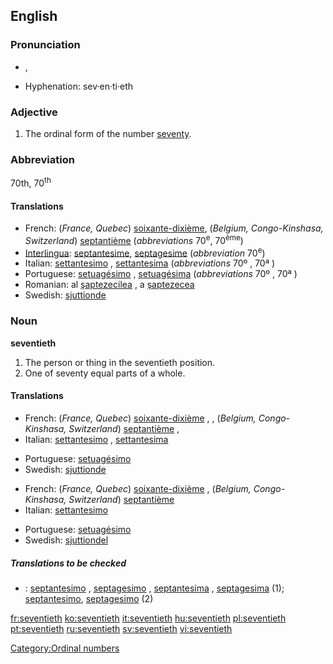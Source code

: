 ==English==

===Pronunciation===
*{{IPA|/ˈsɛvntiəθ/}}, {{SAMPA|/"sEvnti@T/}}
*Hyphenation: sev·en·ti·eth

===Adjective===
{{en-adj-notcomp}}

# The ordinal form of the number [[seventy]].

===Abbreviation===
70th, 70<sup>th</sup>

====Translations====
{{top}}
*French: (''France, Quebec'') [[soixante-dixième]], (''Belgium, Congo-Kinshasa, Switzerland'') [[septantième]] (''abbreviations'' 70<sup>e</sup>, 70<sup>ème</sup>)<!--Belgium, Switzerland, Congo-Kinshasa verified by Paul G on 2006-05-23-->
*[[Interlingua]]: [[septantesime]], [[septagesime]] (''abbreviation'' 70<sup>e</sup>)
*Italian: [[settantesimo]] {{m}}, [[settantesima]] {{f}} (''abbreviations'' 70º<!--note: this a superscript "o", not a degree symbol--> {{m}}, 70ª {{f}})
*Portuguese: [[setuagésimo]] {{m}}, [[setuagésima]] {{f}} (''abbreviations'' 70º<!--note: this a superscript "o", not a degree symbol--> {{m}}, 70ª {{f}})
*Romanian: al [[şaptezecilea]] {{m}}, a [[şaptezecea]] {{f}}
*Swedish: [[sjuttionde]]
{{bottom}}

===Noun===
'''seventieth'''

# The person or thing in the seventieth position.
# One of seventy equal parts of a whole.

====Translations====
{{trans-top|the person or thing in the seventieth position}}
*French: (''France, Quebec'') [[soixante-dixième]] {{m}}, {{f}}, (''Belgium, Congo-Kinshasa, Switzerland'') [[septantième]] {{m}}, {{f}}<!--Belgium, Switzerland, Congo-Kinshasa verified by Paul G on 2006-05-23-->
*Italian: [[settantesimo]] {{m}}, [[settantesima]] {{f}}
{{trans-mid}}
*Portuguese: [[setuagésimo]] {{m}}
*Swedish: [[sjuttionde]] {{c}}
{{trans-bottom}}

{{trans-top|one of seventy equal parts of a whole}}
*French: (''France, Quebec'') [[soixante-dixième]] {{m}}, (''Belgium, Congo-Kinshasa, Switzerland'') [[septantième]] {{m}} <!--Belgium, Switzerland, Congo-Kinshasa verified by Paul G on 2006-05-23-->
*Italian: [[settantesimo]] {{m}}
{{trans-mid}}
*Portuguese: [[setuagésimo]] {{m}}
*Swedish: [[sjuttiondel]] {{c}}
{{trans-bottom}}

=====Translations to be checked=====
{{checktrans}}
*{{ttbc|Interlingua}}: [[septantesimo]] {{m}}, [[septagesimo]] {{m}}, [[septantesima]] {{f}}, [[septagesima]] {{f}} (1); [[septantesimo]], [[septagesimo]] (2)

[[Category:Ordinal numbers]]

[[fr:seventieth]]
[[ko:seventieth]]
[[it:seventieth]]
[[hu:seventieth]]
[[pl:seventieth]]
[[pt:seventieth]]
[[ru:seventieth]]
[[sv:seventieth]]
[[vi:seventieth]]